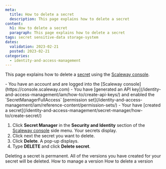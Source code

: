 ```yaml
---
meta:
  title: How to delete a secret
  description: This page explains how to delete a secret
content:
  h1: How to delete a secret
  paragraph: This page explains how to delete a secret
tags: secret sensitive-data storage-system
dates:
  validation: 2023-02-21
  posted: 2023-02-21
categories:
  - identity-and-access-management
---
```


This page explains how to delete a [secret](/identity-and-access-management/secret-manager/concepts/#secret/) using the [Scaleway console](https://console.scaleway.com).

<Macro id="iam-requirements" />

<Message type="requirement">
  - You have an account and are logged into the [Scaleway console](https://console.scaleway.com)
  - You have [generated an API key](/identity-and-access-management/iam/how-to/create-api-keys/) and enabled the `SecretManagerFullAccess` [permission set](/identity-and-access-management/iam/reference-content/permission-sets/)
  - Your have [created a secret](/identity-and-access-management/secret-manager/how-to/create-secret/)
</Message>

1. Click **Secret Manager** in the **Security and Identity** section of the [Scaleway console](https://console.scaleway.com/) side menu. Your secrets display.
2. Click <Icon name="more" /> next the secret you want to delete.
3. Click **Delete**. A pop-up displays.
4. Type **DELETE** and click **Delete secret**.

<Message type="important">
  Deleting a secret is permanent. All of the versions you have created for your secret will be deleted.
</Message>

<Navigation title="See Also">
  <PreviousButton to="/identity-and-access-management/secret-manager/how-to/manage-version/">How to manage a version</PreviousButton>
  <NextButton to="/identity-and-access-management/secret-manager/how-to/delete-version/">How to delete a version</NextButton>
</Navigation>